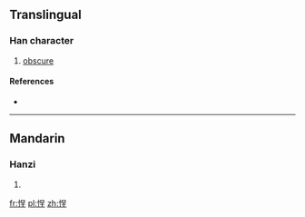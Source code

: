 ==Translingual==

===Han character===
{{Han char|rn=61|rad=心|as=07|sn=10|four=9601<sub>4</sub>|canj=心口竹土 (PRHG)}}

# [[obscure]]

====References====
* {{Han ref|kx=0387.350|dkj=10675|dj=0720.160|hdz=42305.020|uh=609C|ud=24732|bh=D1AD|bd=53677}}

----

==Mandarin==

===Hanzi===
{{cmn-hanzi|pin=[[chěng]] ([[cheng3]])|wg=ch'eng<sup>3</sup>}}

# {{defn|lang=cmn|sort=心07}}

[[fr:悜]]
[[pl:悜]]
[[zh:悜]]
